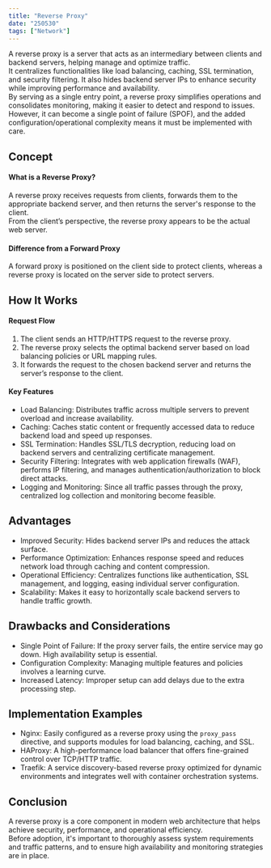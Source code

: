 ```yaml
---
title: "Reverse Proxy"
date: "250530"
tags: ["Network"]
---
```


A reverse proxy is a server that acts as an intermediary between clients and backend servers, helping manage and optimize traffic.  
It centralizes functionalities like load balancing, caching, SSL termination, and security filtering. It also hides backend server IPs to enhance security while improving performance and availability.  
By serving as a single entry point, a reverse proxy simplifies operations and consolidates monitoring, making it easier to detect and respond to issues.  
However, it can become a single point of failure (SPOF), and the added configuration/operational complexity means it must be implemented with care.

## Concept

#### What is a Reverse Proxy?

A reverse proxy receives requests from clients, forwards them to the appropriate backend server, and then returns the server's response to the client.  
From the client’s perspective, the reverse proxy appears to be the actual web server.

#### Difference from a Forward Proxy

A forward proxy is positioned on the client side to protect clients, whereas a reverse proxy is located on the server side to protect servers.

## How It Works

#### Request Flow

1. The client sends an HTTP/HTTPS request to the reverse proxy.
2. The reverse proxy selects the optimal backend server based on load balancing policies or URL mapping rules.
3. It forwards the request to the chosen backend server and returns the server’s response to the client.

#### Key Features

- Load Balancing: Distributes traffic across multiple servers to prevent overload and increase availability.
- Caching: Caches static content or frequently accessed data to reduce backend load and speed up responses.
- SSL Termination: Handles SSL/TLS decryption, reducing load on backend servers and centralizing certificate management.
- Security Filtering: Integrates with web application firewalls (WAF), performs IP filtering, and manages authentication/authorization to block direct attacks.
- Logging and Monitoring: Since all traffic passes through the proxy, centralized log collection and monitoring become feasible.

## Advantages

- Improved Security: Hides backend server IPs and reduces the attack surface.
- Performance Optimization: Enhances response speed and reduces network load through caching and content compression.
- Operational Efficiency: Centralizes functions like authentication, SSL management, and logging, easing individual server configuration.
- Scalability: Makes it easy to horizontally scale backend servers to handle traffic growth.

## Drawbacks and Considerations

- Single Point of Failure: If the proxy server fails, the entire service may go down. High availability setup is essential.
- Configuration Complexity: Managing multiple features and policies involves a learning curve.
- Increased Latency: Improper setup can add delays due to the extra processing step.

## Implementation Examples

- Nginx: Easily configured as a reverse proxy using the `proxy_pass` directive, and supports modules for load balancing, caching, and SSL.
- HAProxy: A high-performance load balancer that offers fine-grained control over TCP/HTTP traffic.
- Traefik: A service discovery-based reverse proxy optimized for dynamic environments and integrates well with container orchestration systems.

## Conclusion

A reverse proxy is a core component in modern web architecture that helps achieve security, performance, and operational efficiency.  
Before adoption, it's important to thoroughly assess system requirements and traffic patterns, and to ensure high availability and monitoring strategies are in place.
